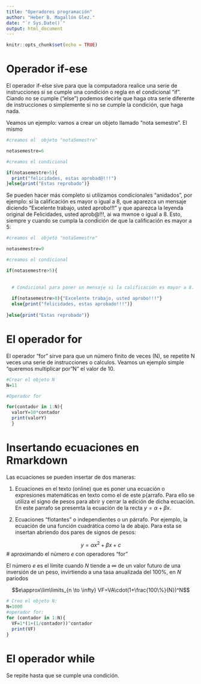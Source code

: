 ```yaml
---
title: "Operadores programación"
author: "Heber B. Magallón Glez."
date: "`r Sys.Date()`"
output: html_document
---
```


```r
knitr::opts_chunk$set(echo = TRUE)
```

# Operador if-ese

El operador if-else sive para que la computadora realice una serie de instrucciones si se cumple una condición o regla en el condicional "if". Ciando no se cumple ("else") podemos decirle que haga otra serie diferente de instrucciones o simplemente si no se cumple la condición, que haga nada.

Veamos un ejemplo: vamos a crear un objeto llamado "nota semestre". El mismo


```r
#creamos el  objeto "notaSemestre"

notasemestre=6

#creamos el condicional

if(notasemestre>5){
  print("felicidades, estas aprobad@!!!")
}else{print("Estas reprobado")}
```
Se pueden hacer más completo si utilizamos condicionales "anidados", por ejemplo: si la calificación es mayor o igual a 8, que aparezca un mensaje diciendo "Excelente trabajo, usted aprobo!!!" y que aparezca la leyenda original de Felicidades, usted aprob@!!!, ai wa mwnoe o igual a 8. Esto, siempre y cuando se cumpla la condición de que la calificación es mayor a 5:

```r
#creamos el  objeto "notaSemestre"

notasemestre=9

#creamos el condicional

if(notasemestre>5){
  
 
  # Condicional para poner un mensaje si la calificación es mayor a 8.
  
  if(notasemestre>8){"Excelente trabajo, usted aprobo!!!"}
  else{print("felicidades, estas aprobado!!!")}
  
}else{print("Estas reprobado")}
```
# El operador for

El operador "for" sirve para que un número finito de veces (N), se repetite N veces una serie de instrucciones o calculos. Veamos un ejemplo simple "queremos multiplicar por "N" el valor de 10.

```r
#Crear el objeto N
N=11

#Operador for

for(contador in 1:N){
  valorY=10*contador 
  print(valorY)
  }
```
# Insertando ecuaciones en Rmarkdown

Las ecuaciones se pueden insertar de dos maneras:

1. Ecuaciones en el texto (online) que es poner una ecuación o expresiones matemáticas en texto como el de este p{arrafo. Para ello se utiliza el signo de pesos para abrir y cerrar la edición de dicha ecuación. En este parrafo se presemta la ecuación de la recta $y=\alpha+\beta x$.

2. Ecuaciones "flotantes" o independientes o un párrafo. Por ejemplo, la ecuación de una función cuadrática como la de abajo. Para esta se insertan abriendo dos pares de signos de pesos:

$$y=\alpha x^2+\beta x+c$$
# aproximando el número $e$ con operadores "for"

El número $e$ es el límite cuando $N$ tiende a $\infty$ de un valor futuro de una inversión de un peso, invirtiendo a una tasa anualizada del 100\%, en $N$ paríodos

$$e\approx\lim\limits_{n \to \infty} VF=VA\cdot(1+\frac{100\%}{N})^N$$

```r
# Creo el objeto N:
N=1000
#operador for:
for (contador in 1:N){
  VF=1*(1+(1/contador))^contador
  print(VF)
}
```
# El operador while

Se repite hasta que se cumple una condición.

